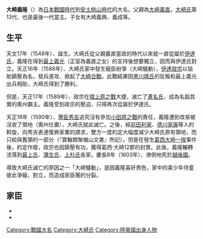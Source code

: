 {{japanese|japanese=大崎義隆|kana=おおさき よしたか|romaji=Osaki Yoshitaka}}

'''大崎義隆'''（{{bd|1548年||1603年||}}）為[[日本戰國時代|日本戰國時代]]到[[安土桃山時代|安土桃山時代]]的大名。父親為[[大崎義直|大崎義直]]，[[大崎氏|大崎氏]]第13代、也是最後一代當主。子女有大崎義興、義成等。

==生平==

天文17年（1548年）、誕生。大崎氏從父親義直當政的時代以來就一直從屬於[[伊達氏|伊達氏]]，義隆在得到[[最上義光|最上義光]]（正室為義直之女）的支持後想要獨立，因而與伊達氏對立。天正16年（1588年）、大崎氏家中發生寵臣紛爭（大崎騷動），[[伊達政宗|伊達政宗]]以協助鎮壓為名，發兵進攻、掀起了[[大崎合戰|大崎合戰]]。此戰結果因[[黑川晴氏|黑川晴氏]]的反叛和最上義光出兵相助，大崎氏得到了勝利。

但是，天正17年（1589年）、政宗在[[摺上原之戰|摺上原之戰]]大捷，滅亡了[[蘆名氏|蘆名氏]]，成為名副其實的奧州霸主。義隆受到政宗的壓迫，只得再次從屬於伊達氏。

天正18年（1590年）、[[豐臣秀吉|豐臣秀吉]]追究沒有參加[[小田原之戰|小田原之戰]]的責任，義隆遭到改易被沒收了領地（奧州仕置），大崎氏就此滅亡。之後，經[[前田利家|前田利家]]、[[德川家康|德川家康]]等人的斡旋，向秀吉表達復興家業的請求，雙方一度約定大幅度減少大崎氏原有領地，而只給與舊領的一部分（『寶翰類聚楢山文書』所記）。但是在發生[[葛西大崎一揆|葛西大崎一揆]]事件後，約定作廢，政宗也因鎮壓有功，獲得葛西‧大崎12郡的封賞。此後，義隆輾轉流落到[[最上氏|最上氏]]、[[蒲生氏|蒲生氏]]、[[上杉氏|上杉氏]]各家。慶長8年（1603年）、潦倒地死於[[越後國|越後國]]。

導致大崎氏滅亡的原因之一「大崎騷動」，是因義隆喜好男色，家中的美少年侍童彼此爭寵、對立，而造成家臣團的分裂。

{{DEFAULTSORT:Osaki Yoshitaka}}
[[Category:戰國大名|Category:戰國大名]]
[[Category:大崎氏|Category:大崎氏]]
[[Category:陸奧國出身人物|Category:陸奧國出身人物]]
==家臣==
*{{tsl|ja|一栗放牛|一栗放牛|}}
*{{tsl|ja|新井田隆景|新井田隆景|}}